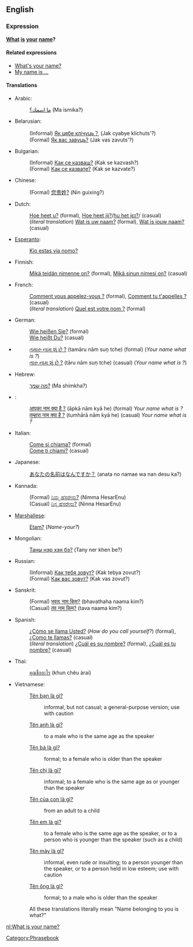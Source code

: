 ==English==
===Expression===
'''[[what|What]] [[is]] [[your]] [[name]]?'''

====Related expressions====
*[[What's your name?]]
*[[My name is ...]]

====Translations====
*Arabic:
*:[[ما اسمك؟]] (Ma ismika?)
*Belarusian:
*:(Informal) [[Як цябе клічуць？]] (Jak cyabye klichuts'?)
*:(Formal) [[Як вас завуць?]] (Jak vas zavuts'?)
*Bulgarian:
*:(Informal) [[Как се казваш?]] (Kak se kazvash?)
*:(Formal) [[Как се казвате?]] (Kak se kazvate?)
*Chinese:
*:(Formal) [[您贵姓?]] (Nin guixing?)
*Dutch:
*:[[Hoe heet u?]] (formal), [[Hoe heet jij?]]/[[media:Hoe_heet_jij.ogg|hu het jɛɪ?]]/ (casual)
*:(''literal translation'') [[Wat is uw naam?]] (formal), [[Wat is jouw naam?]] (casual)
*[[Esperanto]]:
*:[[Kio estas via nomo?]]
*Finnish:
*:[[Mikä teidän nimenne on?]] (formal), [[Mikä sinun nimesi on?]] (casual)
*French: 
*:[[Comment vous appelez-vous ?]] (formal), [[Comment tu t'appelles ?]] (casual)
*:(''literal translation'') [[Quel est votre nom ?]] (formal)
*German: 
*:[[Wie heißen Sie?]] (formal)
*:[[Wie heißt Du?]] (casual) 
*{{gu}}
*:[[તમારુ નામ શું છે ?]] (tamāru nām sun̩ tche) (formal) (''Your name what is ?'')
*:[[તારુ નામ શું છે ?]] (tāru nām sun̩ tche) (casual) (''Your name what is ?'')
*Hebrew:
*:[[מה שמך?]] (Ma shimkha?)
*{{hi}}:
*:[[आपका नाम क्या है ?]] (āpkā nām kyā he) (formal) ''Your name what is ?''
*:[[तुम्हारा नाम क्या है ?]] (tumhārā nām kyā he) (casual) ''Your name what is ?''
*Italian:
*:[[Come si chiama?]] (formal)
*:[[Come ti chiami?]] (casual)
*Japanese:
*:[[あなたの名前はなんですか？]] (anata no namae wa nan desu ka?)
*Kannada:
*:(Formal) [[ನಿಮ್ಮ ಹೆಸರೇನು?]] (Nimma HesarEnu) 
*:(Casual) [[ನಿನ್ನ ಹೆಸರೇನು?]] (Ninna HesarEnu)
*[[Marshallese]]: 
*:[[Etam̧?]] (''Name-your?'')
*Mongolian:
*:[[Таны нэр хэн бэ?]] (Tany ner khen be?)
*Russian:
*:(Informal) [[Как тебя зовут?]] (Kak tebya zovut?)
*:(Formal) [[Как вас зовут?]] (Kak vas zovut?)
*Sanskrit:
*:(Formal) [[भवतः नाम किम्?]] (bhavathaha naama kim?) 
*:(Casual) [[तव नाम किम्?]] (tava naama kim?)
*Spanish:
*:[[¿Cómo se llama Usted?]] (''How do you call yourself?'') (formal), [[¿Como te llamas?]] (casual)
*:(''literal translation'') [[¿Cuál es su nombre?]] (formal), [[¿Cuál es tu nombre?]] (casual)
*Thai:
*:[[คุณชื่ออะไร]] (khun chêu àrai)
*Vietnamese:
*:[[Tên bạn là gì?]]
*::informal, but not casual; a general-purpose version; use with caution
*:[[Tên anh là gì?]]
*::to a male who is the same age as the speaker
*:[[Tên bà là gì?]]
*::formal; to a female who is older than the speaker
*:[[Tên chị là gì?]]
*::informal; to a female who is the same age as or younger than the speaker
*:[[Tên của con là gì?]]
*::from an adult to a child
*:[[Tên em là gì?]]
*::to a female who is the same age as the speaker, or to a person who is younger than the speaker (such as a child)
*:[[Tên mày là gì?]]
*::informal, even rude or insulting; to a person younger than the speaker, or to a person held in low esteem; use with caution
*:[[Tên ông là gì?]]
*::formal; to a male who is older than the speaker
*:All these translations literally mean "Name belonging to you is what?"

[[Category:Phrasebook]]

[[nl:What is your name?]]
